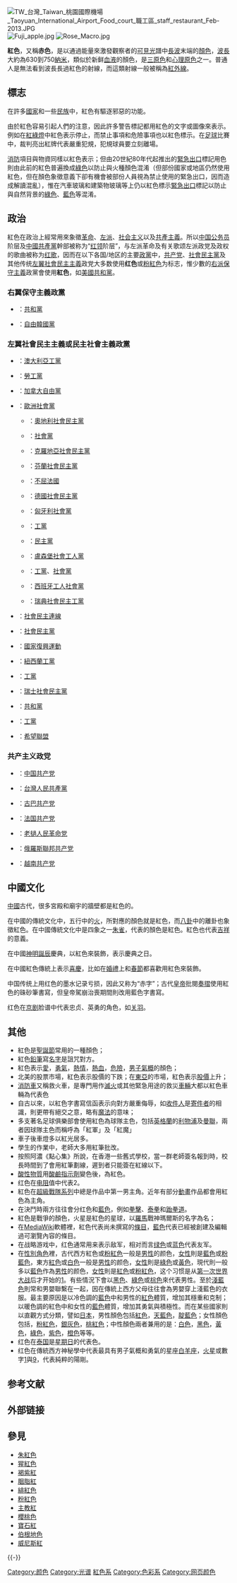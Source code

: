 {{Redirect|紅}}
{{Infobox color
|title=红色
|textcolor=#FFFFFF
|mod=hex
|ff0000
| image={{photomontage
| photo1a=Strawberries.jpg
| photo1b=[[File:Rose_Macro.jpg|thumb]]
| photo1c=
| photo2a=[[File:Fuji_apple.jpg|thumb]]
| photo2b=
| photo2c=[[File:TW_台灣_Taiwan_桃園國際機場_Taoyuan_International_Airport_Food_court_職工區_staff_restaurant_Feb-2013.JPG|thumb]]
| photo3a=Chinese honor guard in column 070322-F-0193C-014.JPEG
| size = 243
| color_border = #AAAAAA
| color =  #F9F9F9
| caption=(顺时针方向)红色树莓; 红色玫瑰花; 红色苹果; 红色春联;  中国人民军队仪仗队
| foot_montage = }}
| hex=FF0000
| wavelength=approx. 625–740 <ref name="乔治亚州立大学物理与天文学系">{{cite web |url=http://hyperphysics.phy-astr.gsu.edu/hbase/vision/specol.html |title=Spectral Colors |website=HyperPhysics site |author=Georgia State University Department of Physics and Astronomy |accessdate=October 20, 2017 |archive-url=https://web.archive.org/web/20171027012933/http://hyperphysics.phy-astr.gsu.edu/hbase/vision/specol.html |archive-date=October 27, 2017 |url-status=live }}</ref>
| frequency=~480–400
| r=255|g=0|b=0|rgbspace=[[sRGB色彩空間|sRGB]]
| source=[[X11顏色名稱|X11]]
}}

[[File:TW_台灣_Taiwan_桃園國際機場_Taoyuan_International_Airport_Food_court_職工區_staff_restaurant_Feb-2013.JPG|thumb]]
[[File:Fuji_apple.jpg|thumb]]
[[File:Rose_Macro.jpg|thumb]]

'''紅色'''，又稱'''赤色'''，是以通過能量來激發觀察者的[[可見光|可見光]]譜中[[長波|長波]]末端的[[顏色|顏色]]，[[波長|波長]]大約為630到750[[納米|納米]]，類似於新鲜[[血液|血液]]的顏色，是[[三原色|三原色]]和[[心理原色|心理原色]]之一。普通人是無法看到波長長過紅色的射線，而這類射線一般被稱為[[紅外線|紅外線]]。

== 標志 ==
在許多[[國家|國家]]和一些[[民族|民族]]中，紅色有驅逐邪惡的功能。

由於紅色容易引起人們的注意，因此許多警告標記都用紅色的文字或圖像來表示。例如在[[紅綠燈|紅綠燈]]中紅色表示停止，而禁止事項和危險事項也以紅色標示。在[[足球|足球]]比賽中，裁判亮出紅牌代表嚴重犯規，犯規球員要立刻離場。

[[消防|消防]]項目與物資同樣以紅色表示；但由20世紀80年代起推出的[[緊急出口|緊急出口]]標記用色則由此前的紅色普遍換成[[綠色|綠色]]以防止與火種顏色混淆（但部份國家或地區仍然使用紅色，但在顏色象徵意義下卻有機會被部份人員視為禁止使用的緊急出口，因而造成解讀混亂），惟在汽車玻璃和建築物玻璃等上仍以紅色標示[[緊急出口|緊急出口]]標記以防止與自然背景的[[綠色|綠色]]、[[藍色|藍色]]等混淆。

== 政治 ==
紅色在政治上經常用來象徵[[革命|革命]]、[[左派|左派]]、[[社会主义|社会主义]]以及[[共產主義|共產主義]]。所以[[中华人民共和国|中国]][[公务员|公务员]]阶层及[[中國共產黨|中國共產黨]]幹部被称为“[[红领|红领]]阶层”，与左派革命及有关歌颂左派政党及政权的歌曲被称为[[红歌|红歌]]，因而在以下各国/地区的主要[[政黨|政黨]]中，[[共产党|共产党]]、[[社會民主黨|社會民主黨]]及其他传统[[左翼|左翼]][[社會民主主義|社會民主主義]]政党大多数使用'''红色'''或[[粉紅色|粉紅色]]为标志，惟少數的[[右派|右派]][[保守主義|保守主義]]政黨會使用'''紅色'''，如[[美國|美國]][[共和黨_(美國)|共和黨]]。
=== 右翼保守主義政黨 ===
* {{USA}}：[[共和黨_(美國)|共和黨]]
* {{KOR}}：[[自由韓國黨|自由韓國黨]]

=== 左翼社會民主主義或民主社會主義政黨 ===
* {{AUS}}：[[澳大利亞工黨|澳大利亞工黨]]
* {{BRA}}：[[勞工黨_(巴西)|勞工黨]]
* {{CAN}}：[[加拿大自由黨|加拿大自由黨]]
* {{EU}}：[[歐洲社會黨|歐洲社會黨]]
** {{AUT}}：[[奧地利社會民主黨|奧地利社會民主黨]]
** {{BEL}}：[[社會黨_(比利時)|社會黨]]
** {{CRO}}：[[克羅地亞社會民主黨|克羅地亞社會民主黨]]
** {{FIN}}：[[芬蘭社會民主黨|芬蘭社會民主黨]]
** {{FRA}}：[[不屈法國|不屈法國]]
** {{GER}}：[[德國社會民主黨|德國社會民主黨]]
** {{HUN}}：[[匈牙利社會黨|匈牙利社會黨]]
** {{IRE}}：[[工黨_(愛爾蘭)|工黨]]
** {{ITA}}：[[民主黨_(意大利)|民主黨]]
** {{LUX}}：[[盧森堡社會工人黨|盧森堡社會工人黨]]
** {{NLD}}：[[工黨_(荷蘭)|工黨]]、[[社會黨_(荷蘭)|社會黨]]
** {{ESP}}：[[西班牙工人社會黨|西班牙工人社會黨]]
** {{SWE}}：[[瑞典社會民主工黨|瑞典社會民主工黨]]
* {{HKG}}：[[社會民主連線|社會民主連線]]
* {{ICE}}：[[社會民主黨_(冰島)|社會民主黨]]
* {{MEX}}：[[國家復興運動|國家復興運動]]
* {{NZ}}：[[紐西蘭工黨|紐西蘭工黨]]
* {{NOR}}：[[工黨_(挪威)|工黨]]
* {{SUI}}：[[瑞士社會民主黨|瑞士社會民主黨]]
* {{TUR}}：[[共和人民黨_(土耳其)|共和黨]]
* {{UK}}：[[工黨_(英國)|工黨]]
* {{MAL}}：[[希望聯盟|希望聯盟]]

=== 共产主义政党 ===
* {{PRC}}：[[中国共产党|中国共产党]]
* {{ROC}}：[[台灣人民共產黨|台灣人民共產黨]]
* {{CUB}}：[[古巴共产党|古巴共产党]]
* {{FRA}}：[[法国共产党|法国共产党]]
* {{LAO}}：[[老撾人民革命党|老撾人民革命党]]
* {{RUS}}：[[俄羅斯聯邦共产党|俄羅斯聯邦共产党]]
* {{VIE}}：[[越南共产党|越南共产党]]

== 中國文化 ==
[[中國|中國]]古代，很多宮殿和廟宇的牆壁都是紅色的。

在中國的傳統文化中，五行中的[[火|火]]，所對應的顏色就是紅色，而[[八卦|八卦]]中的離卦也象徵紅色。在中國傳統文化中是四象之一[[朱雀|朱雀]]，代表的顏色是紅色。紅色也代表[[吉祥|吉祥]]的意義。

在中國[[神明誕辰|神明誕辰]]慶典，以紅色來裝飾，表示慶典之日。

在中國紅色傳統上表示[[喜慶|喜慶]]，比如在[[婚禮|婚禮]]上和[[春節|春節]]都喜歡用紅色來裝飾。

中国传统上用红色的墨水记录亏损，因此又称为“赤字”；古代[[皇帝|皇帝]]批閱[[奏摺|奏摺]]使用紅色的硃砂筆書寫，但皇帝駕崩治喪期間則改用藍色字書寫。

红色在[[京剧|京剧]]脸谱中代表忠贞、英勇的角色，如[[关羽|关羽]]。

== 其他 ==
* 紅色是[[聖誕節|聖誕節]]常用的一種顏色；
* 紅色[[鉛筆|鉛筆]]寫[[名字|名字]]是詛咒對方。
* 紅色表示[[愛|愛]]，[[勇氣|勇氣]]，[[熱情|熱情]]，[[熱血|熱血]]，[[危險|危險]]，[[男子氣概|男子氣概]]的顏色；
* 北美的股票市場，紅色表示股價的下跌；在[[東亞|東亞]]的市場，紅色表示[[股價|股價]]上升；
* [[消防車|消防車]]又稱救火車，是專門用作[[滅火|滅火]]或其他緊急用途的救災[[車輛|車輛]]大都以紅色車輛為代表色
* 自古以來，以紅色字書寫信函表示向對方嚴重侮辱，如[[收件人|收件人]]是[[寄件者|寄件者]]的相識，則更帶有絕交之意，略有[[魔法|魔法]]的意味；
* 多支著名足球俱樂部會使用紅色為球隊主色，包括[[英格蘭|英格蘭]]的[[利物浦足球會|利物浦]]及[[曼聯|曼聯]]，兩者因球隊主色而稱呼為「紅軍」及「紅魔」
* 車子後車燈多以紅光居多。
* 學生的作業中，老師大多用紅筆批改。
* 按照阿濃《點心集》所說，在香港一些舊式學校，當一群老師簽名報到時，校長時間到了會用紅筆劃線，遲到者只能簽在紅線以下。
* [[酸性|酸性]][[物質|物質]]用[[酸鹼指示劑|酸鹼指示劑]]變色後，為紅色。
* 红色在[[电阻|电阻]]值中代表2。
* 紅色在[[超級戰隊系列|超級戰隊系列]]中總是作品中第一男主角。近年有部分[[動畫|動畫]]作品都會用紅色為主角。
* 在決鬥時兩方往往會分红色和[[藍色|藍色]]，例如[[拳擊|拳擊]]、[[泰拳|泰拳]]和[[跆拳道|跆拳道]]。
* 紅色是戰爭的顏色，火星是紅色的星球，以[[羅馬|羅馬]]戰神瑪爾斯的名字為名；
* 在[[MediaWiki|MediaWiki]]軟體裡，紅色代表尚未撰寫的[[條目|條目]]，[[藍色|藍色]]代表已經被創建及編輯過可瀏覽內容的條目。
* 在战略游戏中，红色通常用来表示敌军，相对而言[[绿色|绿色]]或[[蓝色|蓝色]]代表友军。
*  在[[性別角色|性別角色]]裡，古代西方紅色或[[粉紅色|粉紅色]]一般是[[男性|男性]]的颜色，[[女性|女性]]則是[[藍色|藍色]]或[[粉藍色|粉藍色]]，東方[[紅色|紅色]]或[[白色|白色]]一般是[[男性|男性]]的颜色，[[女性|女性]]則是[[綠色|綠色]]或[[黃色|黃色]]，現代則一般多以[[藍色|藍色]]作為[[男性|男性]]的颜色，[[女性|女性]]則是[[紅色|紅色]]或[[粉紅色|粉紅色]]，这个习惯是从[[第一次世界大战|第一次世界大战]]后才开始的[http://answers.google.com/answers/threadview?id=238733]。有些情況下會以[[黑色|黑色]]、[[綠色|綠色]]或[[棕色|棕色]]來代表男性。至於[[淺藍色|淺藍色]]則常和男嬰聯繫在一起，因在傳統上西方父母往往會為男嬰穿上淺藍色的衣服。最主要原因是以冷色調的[[藍色|藍色]]中和男性的[[紅色|紅色]]體質，增加其穩重和克制；以暖色調的紅色中和女性的[[藍色|藍色]]體質，增加其勇氣與積極性。而在某些國家則以直觀方式分類，譬如[[日本|日本]]，男性顏色包括[[紅色|紅色]]，[[天藍色|天藍色]]，[[靛藍色|靛藍色]]；女性顏色包括，[[粉紅色|粉紅色]]，[[銀灰色|銀灰色]]，[[桃紅色|桃紅色]]；中性顏色兩者兼用的是：[[白色|白色]]，[[黑色|黑色]]，[[黃色|黃色]]，[[綠色|綠色]]，[[紫色|紫色]]，[[橙色|橙色]]等等。
* 红色在[[泰国|泰国]]是[[星期日|星期日]]的代表色。
* 红色在傳統西方神秘學中代表最具有男子氣概和勇氣的星座[[白羊座|白羊座]]，[[火星|火星]]或數字[[1|1]]與[[9|9]]，代表純粹的陽剛。

== 参考文献 ==
{{Reflist}}

== 外部链接 ==
{{Commons+cat|Red|红色|Red}}

== 參見 ==
* [[朱紅色|朱紅色]]
* [[猩紅色|猩紅色]]
* [[褐紫紅|褐紫紅]]
* [[胭脂紅|胭脂紅]]
* [[緋紅色|緋紅色]]
* [[粉紅色|粉紅色]]
* [[主教紅|主教紅]]
* [[櫻桃色|櫻桃色]]
* [[寶石紅|寶石紅]]
* [[伯根地色|伯根地色]]
* [[威尼斯紅|威尼斯紅]]

{{-}}
{{Shades_of_Red}}
{{EMSpectrum}}
{{五色}}

{{Authority control}}

{{DEFAULTSORT:Red}}
[[Category:颜色|Category:颜色]]
[[Category:光谱|Category:光谱]]
[[Category:紅色系|]]
[[Category:色彩系|Category:色彩系]]
[[Category:网页颜色|Category:网页颜色]]